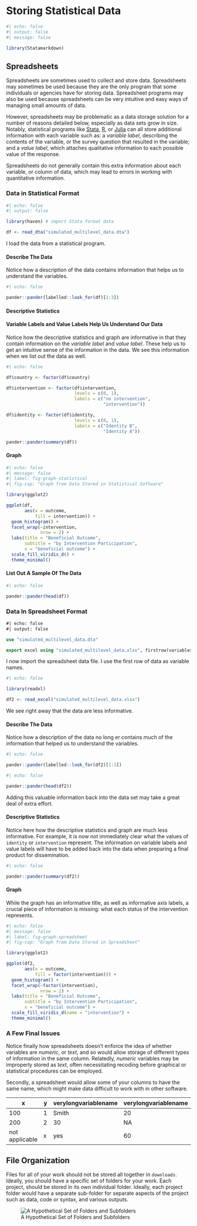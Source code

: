 # Storing Statistical Data

```r
#| echo: false
#| output: false
#| message: false

library(Statamarkdown)

```

## Spreadsheets

Spreadsheets are sometimes used to collect and store data. Spreadsheets may sometimes be used because they are the only program that some individuals or agencies have for storing data. Spreadsheet programs may also be used because spreadsheets can be very intuitive and easy ways of managing small amounts of data. 

However, spreadsheets may be problematic as a data storage solution for a number of reasons detailed below, especially as data sets grow in size. Notably, statistical programs like [Stata](https://www.stata.com/), [R](https://www.r-project.org/), or [Julia](https://julialang.org/) can all store additional information with each variable such as: a *variable label*, describing the contents of the variable, or the survey question that resulted in the variable; and a *value label*, which attaches qualitative information to each possible value of the response. 

Spreadsheets do not generally contain this extra information about each variable, or column of data, which may lead to errors in working with quantitative information.

### Data in Statistical Format

```r
#| echo: false
#| output: false

library(haven) # import Stata format data

df <- read_dta("simulated_multilevel_data.dta")

```

I load the data from a statistical program.

#### Describe The Data

Notice how a description of the data contains information that helps us to understand the variables.

```r
#| echo: false

pander::pander(labelled::look_for(df)[1:3])

```


#### Descriptive Statistics 

::: {.callout-tip}
#### Variable Labels and Value Labels Help Us Understand Our Data

Notice how the descriptive statistics and graph are informative in that they contain information on the *variable label* and *value label*. These help us to get an intuitive sense of the information in the data. We see this information when we list out the data as well.
:::

```r
#| echo: false

df$country <- factor(df$country)

df$intervention <- factor(df$intervention,
                          levels = c(0, 1), 
                          labels = c("no intervention", 
                                     "intervention"))

df$identity <- factor(df$identity,
                          levels = c(0, 1), 
                          labels = c("Identity B", 
                                     "Identity A"))

pander::pander(summary(df))

```

#### Graph

```r
#| echo: false
#| message: false
#| label: fig-graph-statistical
#| fig-cap: "Graph from Data Stored in Statistical Software"

library(ggplot2)

ggplot(df,
       aes(x = outcome,
           fill = intervention)) + 
  geom_histogram() +
  facet_wrap(~intervention,
             nrow = 2) +
  labs(title = "Beneficial Outcome",
       subtitle = "by Intervention Participation",
       x = "beneficial outcome") +
  scale_fill_viridis_d() +
  theme_minimal()

```


#### List Out A Sample Of The Data

```r
#| echo: false

pander::pander(head(df))

```

### Data In Spreadsheet Format

```stata
#| echo: false
#| output: false

use "simulated_multilevel_data.dta"

export excel using "simulated_multilevel_data.xlsx", firstrow(variables) replace

```

I now import the spreadsheet data file. I use the first row of data as variable names.

```r
#| echo: false

library(readxl)

df2 <- read_excel("simulated_multilevel_data.xlsx")

```

We see right away that the data are less informative. 

#### Describe The Data

Notice how a description of the data no long er contains much of the information that helped us to understand the variables.

```r
#| echo: false

pander::pander(labelled::look_for(df2)[1:3])

```

```r
#| echo: false

pander::pander(head(df2))

```

::: {.callout-warning}
Adding this valuable information back into the data set may take a great deal of extra effort.
:::
	
#### Descriptive Statistics 

Notice here how the descriptive statistics and graph are much less informative. For example, it is now not immediately clear what the values of `identity` or `intervention` represent. The information on variable labels and value labels will have to be added back into the data when preparing a final product for dissemination.

```r
#| echo: false

pander::pander(summary(df2))

```

#### Graph

While the graph has an informative title, as well as informative axis labels, a crucial piece of information is missing: what each status of the intervention represents.

```r
#| echo: false
#| message: false
#| label: fig-graph-spreadsheet
#| fig-cap: "Graph from Data Stored in Spreadsheet"

library(ggplot2)

ggplot(df2,
       aes(x = outcome,
           fill = factor(intervention))) + 
  geom_histogram() +
  facet_wrap(~factor(intervention),
             nrow = 2) +
  labs(title = "Beneficial Outcome",
       subtitle = "by Intervention Participation",
       x = "beneficial outcome") +
  scale_fill_viridis_d(name = "intervention") +
  theme_minimal()

```

### A Few Final Issues

Notice finally how spreadsheets doesn't enforce the idea of whether variables are *numeric*, or *text*, and so would allow storage of different types of information in the same column. Relatedly, *numeric* variables may be improperly stored as *text*, often necessitating recoding before graphical or statistical procedures can be employed.

Secondly, a spreadsheet would allow some of your columns to have the same name, which might make data difficult to work with in other software.

| x           | y           | verylongvariablename | verylongvariablename |
| ----------- | ----------- |--------------------- | -------------------- |
| 100         | 1           | Smith                | 20                   |
| 200         | 2           | 30                   | NA                   |
| not applicable   | x      | yes                  | 60                   |

## File Organization

Files for all of your work should not be stored all together in `downloads`. Ideally, you should have a specific set of folders for your work. Each project, should be stored in its own individual folder. Ideally, each project folder would have a separate sub-folder for separate aspects of the project such as data, code or syntax, and various outputs.

![A Hypothetical Set of Folders and Subfolders](storage.png)





















